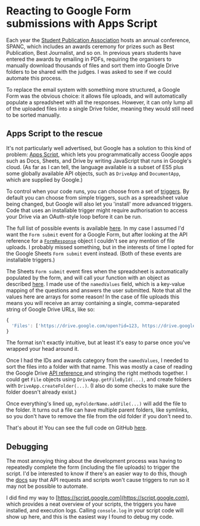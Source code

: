 # Reacting to Google Form submissions with Apps Script

Each year the [Student Publication Association](http://spajournalism.com) hosts an annual conference, SPANC, which includes an awards ceremony for prizes such as Best Publication, Best Journalist, and so on. In previous years students have entered the awards by emailing in PDFs, requiring the organisers to manually download thousands of files and sort them into Google Drive folders to be shared with the judges. I was asked to see if we could automate this process.

To replace the email system with something more structured, a Google Form was the obvious choice: it allows file uploads, and will automatically populate a spreadsheet with all the responses. However, it can only lump all of the uploaded files into a single Drive folder, meaning they would still need to be sorted manually.

## Apps Script to the rescue

It's not particularly well advertised, but Google has a solution to this kind of problem: [Apps Script](https://developers.google.com/apps-script), which lets you programmatically access Google apps such as Docs, Sheets, and Drive by writing JavaScript that runs in Google's cloud. (As far as I can tell, the language available is a subset of ES5 plus some globally available API objects, such as `DriveApp` and `DocumentApp`, which are supplied by Google.)

To control when your code runs, you can choose from a set of [triggers](https://developers.google.com/apps-script/guides/triggers). By default you can choose from simple triggers, such as a spreadsheet value being changed, but Google will also let you 'install' more advanced triggers. Code that uses an installable trigger might require authorisation to access your Drive via an OAuth-style loop before it can be run.

The full list of possible events is available [here](https://developers.google.com/apps-script/guides/triggers/events). In my case I assumed I'd want the `Form submit` event for a Google Form, but after looking at the API reference for a [`FormResponse`](https://developers.google.com/apps-script/reference/forms/form-response) object I couldn't see any mention of file uploads. I probably missed something, but in the interests of time I opted for the Google Sheets `Form submit` event instead. (Both of these events are installable triggers.)

The Sheets `Form submit` event fires when the spreadsheet is automatically populated by the form, and will call your function with an object as described [here](https://developers.google.com/apps-script/guides/triggers/events#form-submit). I made use of the `namedValues` field, which is a key-value mapping of the questions and answers the user submitted. Note that all the values here are arrays for some reason! In the case of file uploads this means you will receive an array containing a single, comma-separated string of Google Drive URLs, like so:

```js
{
  'Files': ['https://drive.google.com/open?id=123, https://drive.google.com/open?id=456, https://drive.google.com/open?id=789']
}
```

The format isn't exactly intuitive, but at least it's easy to parse once you've wrapped your head around it.

Once I had the IDs and awards category from the `namedValues`, I needed to sort the files into a folder with that name. This was mostly a case of reading the Google Drive [API reference ](https://developers.google.com/apps-script/reference/drive) and stringing the right methods together. I could get `File` objects using `DriveApp.getFileById(...)`, and create folders with `DriveApp.createFolder(...)`. (I also do some checks to make sure the folder doesn't already exist.)

Once everything's lined up, `myFolderName.addFile(...)` will add the file to the folder. It turns out a file can have multiple parent folders, like symlinks, so you don't have to remove the file from the old folder if you don't need to.

That's about it! You can see the full code on GitHub [here](https://github.com/spajournalism/spanc-submissions).

## Debugging

The most annoying thing about the development process was having to repeatedly complete the form (including the file uploads) to trigger the script. I'd be interested to know if there's an easier way to do this, though the [docs](https://developers.google.com/apps-script/guides/triggers/installable#restrictions) say that API requests and scripts won't cause triggers to run so it may not be possible to automate.

I did find my way to [https://script.google.com](https://script.google.com), which provides a neat overview of your scripts, the triggers you have installed, and execution logs. Calling `console.log` in your script code will show up here, and this is the easiest way I found to debug my code.
